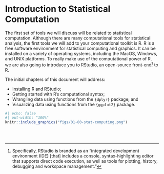 # Introduction to Statistical Computation

The first set of tools we will discuss will be related to statistical computation. Although there are many computational tools for statistical analysis, the first tools we will add to your computational toolkit is R. R is a free software environment for statistical computing and graphics. It can be installed on a variety of operating systems, including the MacOS, Windows, and UNIX platforms. To really make use of the computational power of R, we are also going to introduce you to RStudio, an open-source front-end^[Specifically, RStudio is branded as an "integrated development environment (IDE) [that] includes a console, syntax-highlighting editor that supports direct code execution, as well as tools for plotting, history, debugging and workspace management."] to R.


The initial chapters of this document will address:

- Installing R and RStudio;
- Getting started with R's computational syntax;
- Wrangling data using functions from the `{dplyr}` package; and
- Visualizing data using functions from the `{ggplot2}` package.


```r
#| echo: false
#| out-width: "100%"
knitr::include_graphics("figs/01-00-stat-computing.png")
```

<br /><br />
